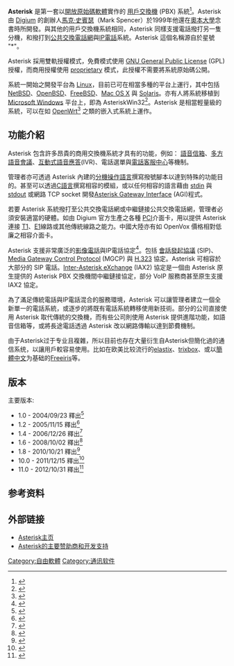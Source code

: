 {{copyedit|time=2019-02-03T07:58:04+00:00}}
{{TA
|G1=IT
}}
{{otheruses|subject=含[[用戶交換機|用戶交換機]]（PBX）功能的[[自由軟體|自由軟體]]|other=一種[[符號|符號]]|星號}}

{{primarysources|date=2013年1月}}
{{Infobox software
| name = Asterisk
| logo = 
| developer = [[Digium|Digium]]
| frequently updated = yes
| programming language = [[C语言|C]]
| operating system = [[Cross-platform|Cross-platform]]
| genre = [[Voice_over_Internet_Protocol|Voice over Internet Protocol]]
| license = [[GNU_General_Public_License|GNU General Public License]] / [[Proprietary_software|Proprietary]]
| website = [http://www.asterisk.org/ www.asterisk.org]
}}

'''Asterisk''' 是第一套以[[開放原始碼軟體|開放原始碼軟體]]實作的 [[用戶交換機|用戶交換機]] (PBX) 系統<ref>{{cite web|url=http://www.voipnow.org/2007/04/74_open_source_.html|title=''74 Open Source VoIP Apps & Resources''|author=VoIP Now|date=2007-04-16|accessdate=2007-12-22|archiveurl=https://web.archive.org/web/20071225171504/http://www.voipnow.org/2007/04/74_open_source_.html|archivedate=2007-12-25|deadurl=yes}}</ref>。Asterisk 由 [[Digium|Digium]] 的創辦人[[馬克·史賓瑟|馬克·史賓瑟]]（Mark Spencer）於1999年他還在[[奧本大學|奧本大學]]念書時所開發。與其他的用戶交換機系統相同，Asterisk 同樣支援電話撥打另一隻分機，和撥打到[[公共交換電話網|公共交換電話網]]與[[IP電話|IP電話]]系統。Asterisk 這個名稱源自於星號 "*"。

Asterisk 採用雙軌授權模式，免費模式使用 [[GNU_General_Public_License|GNU General Public License]] (GPL) 授權，而商用授權使用 [[proprietary_software|proprietary]] 模式，此授權不需要將系統原始碼公開。

系統一開始之開發平台為 [[Linux|Linux]]，目前已可在相當多種的平台上運行，其中包括 [[NetBSD|NetBSD]]、[[OpenBSD|OpenBSD]]、[[FreeBSD|FreeBSD]]、[[Mac_OS_X|Mac OS X]] 與 [[Solaris|Solaris]]。亦有人將系統移植到 [[Microsoft_Windows|Microsoft Windows]] 平台上，即為 AsteriskWin32<ref>{{cite web|url=http://www.asteriskwin32.com/|title=Asterisk Win32 website|accessdate=2009-02-23|archiveurl=https://web.archive.org/web/20090216053618/http://asteriskwin32.com/|archivedate=2009-02-16|deadurl=no}}</ref>。Asterisk 是相當輕量級的系統，可以在如 [[OpenWrt|OpenWrt]]<ref>{{cite web |url=http://wiki.openwrt.org/doc/howto/voip.asterisk |title=Asterisk on OpenWrt |accessdate=2011-10-09 |archive-date=2011-10-30 |archive-url=https://web.archive.org/web/20111030012506/http://wiki.openwrt.org/doc/howto/voip.asterisk |dead-url=no }}</ref> 之類的嵌入式系統上運作。

==功能介紹==
Asterisk 包含許多昂貴的商用交換機系統才具有的功能，例如： [[語音信箱|語音信箱]]、[[多方語音會議|多方語音會議]]、[[互動式語音應答|互動式語音應答]](IVR)、電話選單與[[電話客服中心|電話客服中心]]等機制。

管理者亦可透過 Asterisk 內建的[[分機操作語言|分機操作語言]]撰寫撥號腳本以達到特殊的功能目的。甚至可以透過[[C語言|C語言]]撰寫相容的模組，或以任何相容的語言藉由 [[stdin|stdin]] 與 [[stdout|stdout]] 或網路 TCP socket 開發[[Asterisk_Gateway_Interface|Asterisk Gateway Interface]] (AGI)程式。

若要 Asterisk 系統撥打至公共交換電話網或中繼鏈接公共交換電話網，管理者必須安裝適當的硬體。如由 Digium 官方生產之各種 [[PCI|PCI]]介面卡，用以提供 Asterisk 連接 [[T-carrier|T1]]、[[E-carrier|E1]]線路或其他傳統線路之能力。中國大陸亦有如 OpenVox 價格相對低廉之相容介面卡。

Asterisk 支援非常廣泛的[[影像電話|影像電話]]與IP電話協定<ref>{{cite web|url=http://www.asterisk.org/doxygen/trunk/AstVideo.html|title=Video support in Asterisk|publisher=Asterisk.org|accessdate=2010-06-18|archiveurl=https://web.archive.org/web/20100623234840/http://www.asterisk.org/doxygen/trunk/AstVideo.html|archivedate=2010-06-23|deadurl=yes}}</ref>。包括 [[會話發起協議|會話發起協議]] (SIP)、[[Media_Gateway_Control_Protocol|Media Gateway Control Protocol]] (MGCP) 與 [[H.323|H.323]] 協定。Asterisk 可相容於大部分的 SIP 電話。[[Inter-Asterisk_eXchange|Inter-Asterisk eXchange]] (IAX2) 協定是一個由 Asterisk 原生提供的 Asterisk PBX 交換機間中繼鏈接協定，部分 VoIP 服務商甚至原生支援 IAX2 協定。

為了滿足傳統電話與IP電話混合的服務環境，Asterisk 可以讓管理者建立一個全新單一的電話系統，或逐步的將既有電話系統轉移使用新技術。部分的公司直接使用 Asterisk 取代傳統的交換機，而有些公司則使用 Asterisk 提供進階功能，如語音信箱等，或將長途電話透過 Asterisk 改以網路傳輸以達到節費機制。

由于Asterisk过于专业且複雜，所以目前也存在大量衍生自Asterisk但簡化過的通信系统，以讓用戶較容易使用。比如在欧美比较流行的[[elastix|elastix]]、[[trixbox|trixbox]]、或以[[簡體中文|簡體中文]]为基础的[[Freeiris|Freeiris]]等。

==版本==
主要版本:
* 1.0 - 2004/09/23 釋出<ref>{{cite web|url=http://blog.tmcnet.com/blog/tom-keating/voip/asterisk-10-released.asp|title=Asterisk 1.0 released|first=Tom Keating|date=September 23, 2004|publisher=TMCnet|accessdate=2009-03-26|archive-date=2012-06-02|archive-url=https://www.webcitation.org/687mqyw1d?url=http://blog.tmcnet.com/blog/tom-keating/voip/asterisk-10-released.asp|dead-url=no}}</ref>
* 1.2 - 2005/11/15 釋出<ref>{{cite web|url=http://blog.tmcnet.com/blog/tom-keating/asterisk/asterisk-12-released.asp|title=Asterisk 1.2 released|last=Keating|first=Tom|date=November 16, 2005|publisher=TMCnet|accessdate=2009-03-26|archive-date=2012-06-02|archive-url=https://www.webcitation.org/687mrloyH?url=http://blog.tmcnet.com/blog/tom-keating/asterisk/asterisk-12-released.asp|dead-url=no}}</ref>
* 1.4 - 2006/12/26 釋出<ref>{{cite web|url=http://www.asterisk.org/node/48266|title=Asterisk 1.4.0 released|date=December 20, 2006|publisher=Asterisk.org|accessdate=2009-03-26|archiveurl=https://web.archive.org/web/20090406005901/http://www.asterisk.org/node/48266|archivedate=2009-04-06|deadurl=yes}}</ref>
* 1.6 - 2008/10/02 釋出<ref>{{cite web|url=http://www.asterisk.org/node/48539|title=Asterisk 1.6.0 released|date=October 2, 2008|publisher=Asterisk.org|accessdate=2009-03-26|archiveurl=https://web.archive.org/web/20090330031256/http://www.asterisk.org/node/48539|archivedate=2009-03-30|deadurl=yes}}</ref>
* 1.8 - 2010/10/21 釋出<ref>{{cite web|url=http://www.asterisk.org/node/51444|title=Asterisk 1.8.0 Now Available!|date=October 21, 2010|publisher=Asterisk.org|accessdate=2010-10-24|archiveurl=https://web.archive.org/web/20101030215056/http://www.asterisk.org/node/51444|archivedate=2010-10-30|deadurl=yes}}</ref>
* 10.0 - 2011/12/15 釋出<ref>{{cite web|url=http://www.asterisk.org/node/51697|title=Asterisk 10.0.0 Is Released!|date=December 15, 2011|publisher=Asterisk.org|accessdate=2011-12-26|deadurl=yes|archiveurl=https://www.webcitation.org/687mto49S?url=http://www.asterisk.org/node/51697|archivedate=2012-06-02}}</ref>
* 11.0 - 2012/10/31 釋出<ref>{{cite web|url=http://blogs.digium.com/2012/10/31/asterisk-11-now-available/|title=Asterisk 11, Now Available|date=October 31, 2012|publisher=digium|accessdate=2012-11-05|archive-date=2012-11-05|archive-url=https://web.archive.org/web/20121105003904/http://blogs.digium.com/2012/10/31/asterisk-11-now-available/|dead-url=no}}</ref>

== 参考资料 ==
{{Reflist}}

== 外部链接 ==
{{Portal|自由軟體}}
* [http://www.asterisk.org/ Asterisk主页]{{Wayback|url=http://www.asterisk.org/ |date=20110224084542 }}
* [http://www.digium.com/ Asterisk的主要赞助商和开发支持]{{Wayback|url=http://www.digium.com/ |date=20180920031132 }}

[[Category:自由軟體|Category:自由軟體]]
[[Category:通讯软件|Category:通讯软件]]